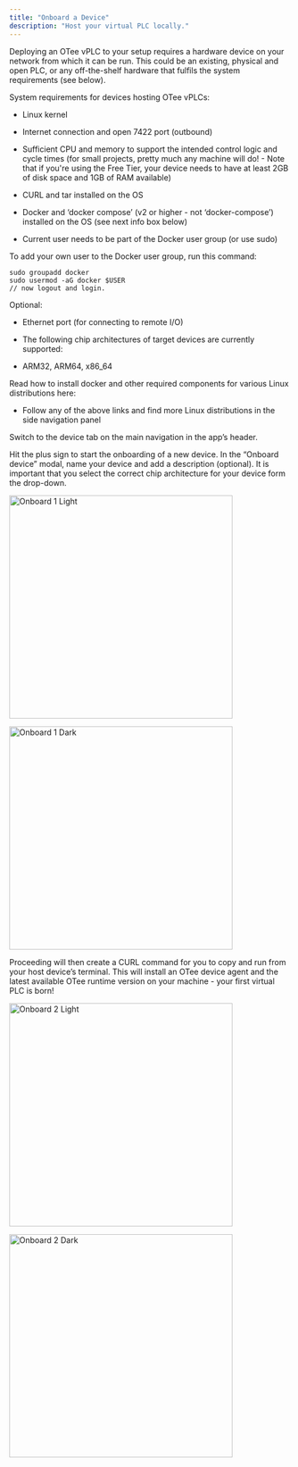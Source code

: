 ```yaml
---
title: "Onboard a Device"
description: "Host your virtual PLC locally."
---
```


Deploying an OTee vPLC to your setup requires a hardware device on your network from which it can be run. This could be an existing, physical and open PLC, or any off-the-shelf hardware that fulfils the system requirements (see below).

<Info>

System requirements for devices hosting OTee vPLCs: 

* Linux kernel

* Internet connection and open 7422 port (outbound)

* Sufficient CPU and memory to support the intended control logic and cycle times (for small projects, pretty much any machine will do! - Note that if you're using the Free Tier, your device needs to have at least 2GB of disk space and 1GB of RAM available)

* CURL and tar installed on the OS

* Docker and ‘docker compose’ (v2 or higher - not ‘docker-compose’) installed on the OS (see next info box below)

* Current user needs to be part of the Docker user group (or use sudo)

To add your own user to the Docker user group, run this command:

```
sudo groupadd docker
sudo usermod -aG docker $USER
// now logout and login.
```

Optional:

* Ethernet port (for connecting to remote I/O)

* The following chip architectures of target devices are currently supported:

* ARM32, ARM64, x86_64

</Info>

<Tip>

Read how to install docker and other required components for various Linux distributions here:

<CardGroup>
  <Card title="Ubuntu" href="https://docs.docker.com/engine/install/ubuntu/#install-using-the-convenience-script" icon="docker" horizontal />
  <Card title="Debian" href="https://docs.docker.com/engine/install/debian/#install-using-the-convenience-script" icon="docker" horizontal />
</CardGroup>

* Follow any of the above links and find more Linux distributions in the side navigation panel

</Tip>

Switch to the device tab on the main navigation in the app’s header.

Hit the plus sign to start the onboarding of a new device. In the “Onboard device” modal, name your device and add a description (optional). It is important that you select the correct chip architecture for your device form the drop-down. 

<img
  className="block dark:hidden mx-auto"
  src="/images/onboard-device-light-1.png"
  alt="Onboard 1 Light"
  width="400"
/>

<img
  className="hidden dark:block mx-auto"
  src="/images/onboard-device-dark-1.png"
  alt="Onboard 1 Dark"
  width="400"
/>

Proceeding will then create a CURL command for you to copy and run from your host device’s terminal. This will install an OTee device agent and the latest available OTee runtime version on your machine - your first virtual PLC is born!

<img
  className="block dark:hidden mx-auto"
  src="/images/onboard-device-light-2.png"
  alt="Onboard 2 Light"
  width="400"
/>

<img
  className="hidden dark:block mx-auto"
  src="/images/onboard-device-dark-2.png"
  alt="Onboard 2 Dark"
  width="400"
/>